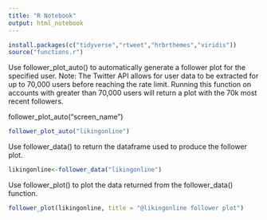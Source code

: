 ```yaml
---
title: "R Notebook"
output: html_notebook
---
```


```r
install.packages(c("tidyverse","rtweet","hrbrthemes","viridis"))
source("functions.r")
```

Use follower_plot_auto() to automatically generate a follower plot for the specified user.
Note: The Twitter API allows for user data to be extracted for up to 70,000 users before reaching the rate limit. 
      Running this function on accounts with greater than 70,000 users will return a plot with the 70k most recent followers.

follower_plot_auto("screen_name")

```r
follower_plot_auto("likingonline")
```

Use follower_data() to return the dataframe used to produce the follower plot.

```r
likingonline<-follower_data("likingonline")
```
Use follower_plot() to plot the data returned from the follower_data() function.

```r
follower_plot(likingonline, title = "@likingonline follower plot")
```
